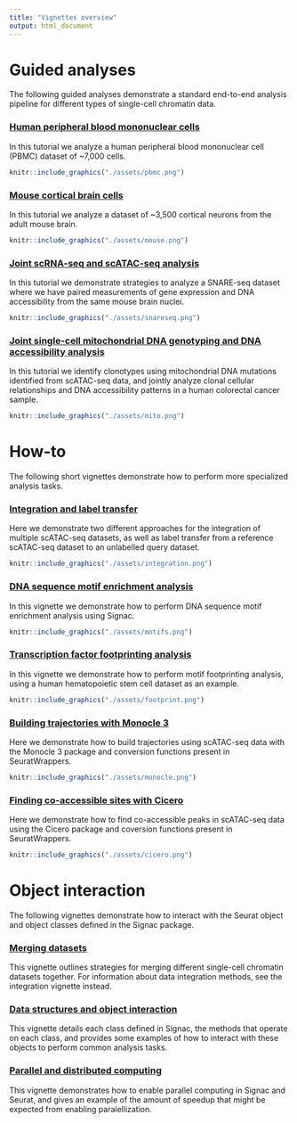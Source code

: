 ```yaml
---
title: "Vignettes overview"
output: html_document
---
```


# Guided analyses

The following guided analyses demonstrate a standard end-to-end analysis 
pipeline for different types of single-cell chromatin data.

### [Human peripheral blood mononuclear cells](pbmc_vignette.html)

In this tutorial we analyze a human peripheral blood mononuclear cell (PBMC)
dataset of ~7,000 cells.

```r
knitr::include_graphics("./assets/pbmc.png")
```

### [Mouse cortical brain cells](mouse_brain_vignette.html)

In this tutorial we analyze a dataset of ~3,500 cortical neurons from the adult mouse
brain.

```r
knitr::include_graphics("./assets/mouse.png")
```

### [Joint scRNA-seq and scATAC-seq analysis](snareseq.html)

In this tutorial we demonstrate strategies to analyze a SNARE-seq dataset where
we have paired measurements of gene expression and DNA accessibility from the 
same mouse brain nuclei.

```r
knitr::include_graphics("./assets/snareseq.png")
```

### [Joint single-cell mitochondrial DNA genotyping and DNA accessibility analysis](mito.html)

In this tutorial we identify clonotypes using mitochondrial DNA mutations identified
from scATAC-seq data, and jointly analyze clonal cellular relationships and DNA
accessibility patterns in a human colorectal cancer sample.

```r
knitr::include_graphics("./assets/mito.png")
```


# How-to

The following short vignettes demonstrate how to perform more specialized 
analysis tasks.

### [Integration and label transfer](integration.html)

Here we demonstrate two different approaches for the integration of multiple 
scATAC-seq datasets, as well as label transfer from a reference scATAC-seq
dataset to an unlabelled query dataset.

```r
knitr::include_graphics("./assets/integration.png")
```

### [DNA sequence motif enrichment analysis](motif_vignette.html)

In this vignette we demonstrate how to perform DNA sequence motif enrichment
analysis using Signac.

```r
knitr::include_graphics("./assets/motifs.png")
```

### [Transcription factor footprinting analysis](footprint.html)

In this vignette we demonstrate how to perform motif footprinting analysis,
using a human hematopoietic stem cell dataset as an example.

```r
knitr::include_graphics("./assets/footprint.png")
```

### [Building trajectories with Monocle 3](monocle.html)

Here we demonstrate how to build trajectories using scATAC-seq data with the 
Monocle 3 package and conversion functions present in SeuratWrappers.

```r
knitr::include_graphics("./assets/monocle.png")
```

### [Finding co-accessible sites with Cicero](cicero.html)

Here we demonstrate how to find co-accessible peaks in scATAC-seq data using the
Cicero package and coversion functions present in SeuratWrappers.

```r
knitr::include_graphics("./assets/cicero.png")
```

# Object interaction

The following vignettes demonstrate how to interact with the Seurat object and 
object classes defined in the Signac package.

### [Merging datasets](merging.html)

This vignette outlines strategies for merging different single-cell chromatin
datasets together. For information about data integration methods, see the 
integration vignette instead.

### [Data structures and object interaction](data_structures.html)

This vignette details each class defined in Signac, the methods that operate on
each class, and provides some examples of how to interact with these objects to
perform common analysis tasks.

### [Parallel and distributed computing](future.html)

This vignette demonstrates how to enable parallel computing in Signac and Seurat,
and gives an example of the amount of speedup that might be expected from 
enabling paralellization. 
